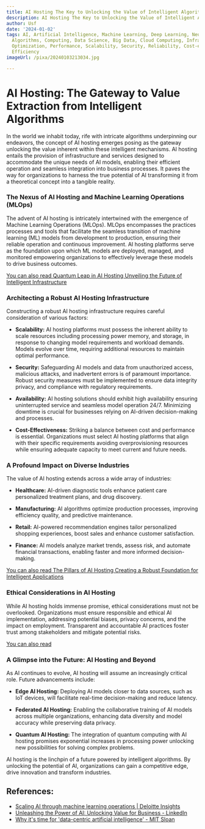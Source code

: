 ```yaml
---
title: AI Hosting The Key to Unlocking the Value of Intelligent Algorithms
description: AI Hosting The Key to Unlocking the Value of Intelligent Algorithms
author: Usf
date: '2024-01-02'
tags: AI, Artificial Intelligence, Machine Learning, Deep Learning, Neural Networks,
  Algorithms, Computing, Data Science, Big Data, Cloud Computing, Infrastructure,
  Optimization, Performance, Scalability, Security, Reliability, Cost-effectiveness,
  Efficiency
imageUrl: /pixa/20240103213034.jpg

---
```

# AI Hosting: The Gateway to Value Extraction from Intelligent Algorithms

In the world we inhabit today, rife  with intricate algorithms underpinning our endeavors, the concept  of AI hosting emerges posing as the gateway unlocking the value  inherent within these intelligent mechanisms. AI hosting entails the provision of infrastructure and services  designed to accommodate the unique needs of AI models, enabling their efficient operation  and seamless integration into business processes. It paves the way for  organizations to harness the true potential of AI transforming it  from a theoretical concept into a tangible reality.

### The Nexus of AI Hosting and Machine Learning Operations  (MLOps)

The advent of AI  hosting is intricately intertwined with the emergence of  Machine Learning Operations (MLOps).  MLOps  encompasses the practices processes and tools that facilitate the seamless transition  of machine learning (ML) models from development to production, ensuring their reliable  operation  and continuous improvement. AI hosting platforms serve as the foundation upon which ML models are deployed, managed,  and monitored empowering organizations to effectively leverage these models to  drive business outcomes.

[You can also read Quantum Leap  in AI Hosting Unveiling the Future  of Intelligent Infrastructure](Quantum%20Leap%20in%20AI%20Hosting%20Unveiling%20the%20Future%20of%20Intelligent%20Infrastructure)


### Architecting a Robust  AI Hosting Infrastructure

Constructing  a  robust AI hosting infrastructure requires careful consideration of various factors:

- **Scalability:** AI hosting platforms must possess the inherent ability to scale  resources including processing power memory, and storage, in response to changing model requirements and workload demands. Models evolve over time, requiring additional resources to maintain optimal performance.

- **Security:** Safeguarding AI models and data  from unauthorized access, malicious attacks, and inadvertent errors is  of paramount importance. Robust security measures must be implemented to ensure data  integrity privacy,  and compliance with regulatory requirements.

- **Availability:** AI  hosting solutions should exhibit high availability ensuring uninterrupted service and seamless model operation 24/7.  Minimizing downtime is crucial for businesses relying on AI-driven decision-making and processes.

- **Cost-Effectiveness:** Striking a balance between cost and performance is essential. Organizations  must select AI  hosting platforms that align with their specific requirements avoiding  overprovisioning resources  while ensuring adequate capacity to meet current and future needs.

### A Profound Impact on Diverse Industries

The value of AI hosting extends across a  wide array of industries:

- **Healthcare:** AI-driven diagnostic tools enhance patient care  personalized treatment plans,  and drug  discovery.

- **Manufacturing:** AI algorithms optimize production  processes, improving efficiency quality, and predictive maintenance.

- **Retail:** AI-powered recommendation engines tailor personalized  shopping  experiences, boost sales and enhance customer satisfaction.

- **Finance:** AI models  analyze  market  trends, assess risk,  and automate financial transactions, enabling faster and more informed decision-making.

[You  can also read The Pillars of AI Hosting Creating a Robust  Foundation for Intelligent Applications](The%20Pillars%20of%20AI%20Hosting%20Creating%20a%20Robust%20Foundation%20for%20Intelligent%20Applications)


###  Ethical Considerations in AI Hosting

While AI hosting holds  immense promise, ethical considerations must not be overlooked. Organizations must ensure responsible and ethical AI implementation, addressing potential biases, privacy concerns, and the impact on  employment. Transparent and accountable AI  practices foster trust among stakeholders and  mitigate potential risks.

[You can also read ]()


### A  Glimpse into  the Future: AI Hosting and Beyond

As AI continues to evolve, AI hosting will assume an increasingly critical  role. Future advancements include:

- **Edge AI  Hosting:** Deploying AI models closer to data sources, such as IoT devices, will facilitate real-time decision-making and reduce latency.

- **Federated AI Hosting:** Enabling the collaborative training of AI models across multiple organizations, enhancing data diversity and  model accuracy while preserving  data privacy.

- **Quantum AI Hosting:** The integration of quantum computing  with AI hosting promises exponential increases in processing power unlocking new possibilities for solving complex problems.

AI hosting is  the linchpin of a future powered by intelligent algorithms. By unlocking the potential of AI, organizations can gain a competitive edge, drive innovation and transform industries.

## References:
- [Scaling AI through machine learning operations | Deloitte Insights](https://www2.deloitte.com/xe/en/insights/focus/cognitive-technologies/ai-and-machine-learning.html)
- [Unleashing the Power of AI: Unlocking Value for Business - LinkedIn](https://www.linkedin.com/pulse/unleashing-power-ai-unlocking-value-business-anshuman-magazine)
- [Why it's time for 'data-centric artificial intelligence' - MIT Sloan](https://mitsloan.mit.edu/ideas-made-to-matter/why-its-time-data-centric-artificial-intelligence)
